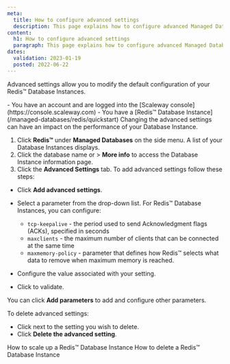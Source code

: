 ```yaml
---
meta:
  title: How to configure advanced settings  
  description: This page explains how to configure advanced Managed Database for Redis™ settings 
content:
  h1: How to configure advanced settings 
  paragraph: This page explains how to configure advanced Managed Database for Redis™ settings 
dates:
  validation: 2023-01-19
  posted: 2022-06-22
---
```


Advanced settings allow you to modify the default configuration of your Redis™ Database Instances. 

<Message type="requirement">
- You have an account and are logged into the [Scaleway console](https://console.scaleway.com)
- You have a [Redis™ Database Instance](/managed-databases/redis/quickstart)
</Message>

<Message type="important">
  Changing the advanced settings can have an impact on the performance of your Database Instance.
</Message>

1. Click **Redis™** under **Managed Databases** on the side menu. A list of your Database Instances displays.
2. Click the database name or <Icon name="more" /> > **More info** to access the Database Instance information page.
3. Click the **Advanced Settings** tab. 
To add advanced settings follow these steps:

- Click **Add advanced settings**.
- Select a parameter from the drop-down list. For Redis™ Database Instances, you can configure:

  - `tcp-keepalive` - the period used to send Acknowledgment flags (ACKs), specified in seconds
  - `maxclients` - the maximum number of clients that can be connected at the same time
  - `maxmemory-policy` - parameter that defines how Redis™ selects what data to remove when maximum memory is reached. 

- Configure the value associated with your setting.
- Click <Icon name="validate" /> to validate.

You can click **Add parameters** to add and configure other parameters. 

To delete advanced settings: 
- Click <Icon name="delete" /> next to the setting you wish to delete. 
- Click **Delete the advanced setting**.


<Navigation title="See Also">
  <PreviousButton to="/managed-databases/redis/how-to/scale-up-a-database-for-redis">How to scale up a Redis™ Database Instance</PreviousButton>
  <NextButton to="/managed-databases/redis/how-to/delete-a-database-for-redis">How to delete a Redis™ Database Instance</NextButton>
</Navigation>